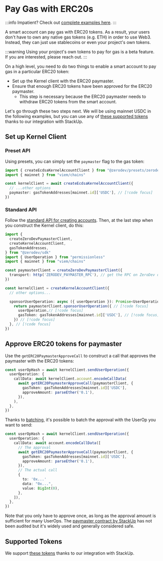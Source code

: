 # Pay Gas with ERC20s

:::info
Impatient?  Check out [complete examples here](https://github.com/zerodevapp/zerodev-examples/tree/main/pay-gas-with-erc20).
:::

A smart account can pay gas with ERC20 tokens.  As a result, your users don't have to own any native gas tokens (e.g. ETH) in order to use Web3.  Instead, they can just use stablecoins or even your project's own tokens.

:::warning
Using your project's own tokens to pay for gas is a beta feature.  If you are interested, please reach out.
:::

On a high level, you need to do two things to enable a smart account to pay gas in a particular ERC20 token:

- Set up the Kernel client with the ERC20 paymaster.
- Ensure that enough ERC20 tokens have been approved for the ERC20 paymaster.
  - This step is necessary because the ERC20 paymaster needs to withdraw ERC20 tokens from the smart account.

Let's go through these two steps next.  We will be using mainnet USDC in the following examples, but you can use any of [these supported tokens](https://docs.stackup.sh/docs/supported-erc-20-tokens) thanks to our integration with StackUp.

## Set up Kernel Client

### Preset API

Using presets, you can simply set the `paymaster` flag to the gas token:

```typescript
import { createEcdsaKernelAccountClient } from "@zerodev/presets/zerodev"
import { mainnet } from "viem/chains"

const kernelClient = await createEcdsaKernelAccountClient({
  // ...other options
  paymaster: gasTokenAddresses[mainnet.id]['USDC'], // [!code focus]
})
```

### Standard API

Follow the [standard API for creating accounts](/sdk/core-api/create-account#standard-api).  Then, at the last step when you construct the Kernel client, do this:

```typescript
import {
  createZeroDevPaymasterClient,
  createKernelAccountClient,
  gasTokenAddresses,
} from "@zerodev/sdk"
import { UserOperation } from "permissionless"
import { mainnet } from "viem/chains"

const paymasterClient = createZeroDevPaymasterClient({
  transport: http('ZERODEV_PAYMASTER_RPC'), // get the RPC on ZeroDev dashboard
})

const kernelClient = createKernelAccountClient({
  // other options...

  sponsorUserOperation: async ({ userOperation }): Promise<UserOperation> => { // [!code focus]
    return paymasterClient.sponsorUserOperation({ // [!code focus]
      userOperation,// [!code focus]
      gasToken: gasTokenAddresses[mainnet.id]['USDC'], // [!code focus]
    }) // [!code focus]
  }, // [!code focus]
})
```

## Approve ERC20 tokens for paymaster

Use the `getERC20PaymasterApproveCall` to construct a call that approves the paymaster with the ERC20 tokens:

```typescript
const userOpHash = await kernelClient.sendUserOperation({
  userOperation: {
    callData: await kernelClient.account.encodeCallData(
      await getERC20PaymasterApproveCall(paymasterClient, {
        gasToken: gasTokenAddresses[mainnet.id]['USDC'],
        approveAmount: parseEther('0.1'),
      }),
    ),
  },
})
```


Thanks to [batching](/sdk/core-api/batch-transactions), it's possible to batch the approval with the UserOp you want to send:

```typescript
const userOpHash = await kernelClient.sendUserOperation({
  userOperation: {
    callData: await account.encodeCallData([
      // The approval
      await getERC20PaymasterApproveCall(paymasterClient, {
        gasToken: gasTokenAddresses[mainnet.id]['USDC'],
        approveAmount: parseEther('0.1'),
      }),
      // The actual call
      {
        to: '0x...'
        data: "0x...",
        value: BigInt(0),
      },
    ]),
  },
})
```

Note that you only have to approve once, as long as the approval amount is sufficient for many UserOps.  The [paymaster contract by StackUp](https://github.com/stackup-wallet/contracts/blob/662e96c6165d5a2b267bcd2799f93715fbea7f35/contracts/VerifyingPaymaster.sol) has not been audited but it's widely used and generally considered safe.

## Supported Tokens

We support [these tokens](https://docs.stackup.sh/docs/supported-erc-20-tokens) thanks to our integration with StackUp.